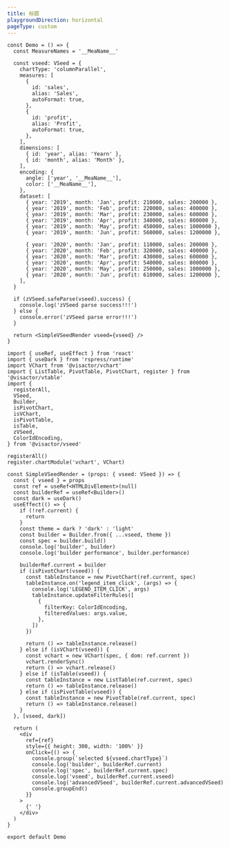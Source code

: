```yaml
---
title: 标题
playgroundDirection: horizontal
pageType: custom
---
```


```tsx
const Demo = () => {
  const MeasureNames = '__MeaName__'

  const vseed: VSeed = {
    chartType: 'columnParallel',
    measures: [
      {
        id: 'sales',
        alias: 'Sales',
        autoFormat: true,
      },
      {
        id: 'profit',
        alias: 'Profit',
        autoFormat: true,
      },
    ],
    dimensions: [
      { id: 'year', alias: 'Yearn' },
      { id: 'month', alias: 'Month' },
    ],
    encoding: {
      angle: ['year', '__MeaName__'],
      color: ['__MeaName__'],
    },
    dataset: [
      { year: '2019', month: 'Jan', profit: 210000, sales: 200000 },
      { year: '2019', month: 'Feb', profit: 220000, sales: 400000 },
      { year: '2019', month: 'Mar', profit: 230000, sales: 600000 },
      { year: '2019', month: 'Apr', profit: 340000, sales: 800000 },
      { year: '2019', month: 'May', profit: 450000, sales: 1000000 },
      { year: '2019', month: 'Jun', profit: 560000, sales: 1200000 },

      { year: '2020', month: 'Jan', profit: 110000, sales: 200000 },
      { year: '2020', month: 'Feb', profit: 320000, sales: 400000 },
      { year: '2020', month: 'Mar', profit: 430000, sales: 600000 },
      { year: '2020', month: 'Apr', profit: 540000, sales: 800000 },
      { year: '2020', month: 'May', profit: 250000, sales: 1000000 },
      { year: '2020', month: 'Jun', profit: 610000, sales: 1200000 },
    ],
  }

  if (zVSeed.safeParse(vseed).success) {
    console.log('zVSeed parse success!!!')
  } else {
    console.error('zVSeed parse error!!!')
  }

  return <SimpleVSeedRender vseed={vseed} />
}

import { useRef, useEffect } from 'react'
import { useDark } from 'rspress/runtime'
import VChart from '@visactor/vchart'
import { ListTable, PivotTable, PivotChart, register } from '@visactor/vtable'
import {
  registerAll,
  VSeed,
  Builder,
  isPivotChart,
  isVChart,
  isPivotTable,
  isTable,
  zVSeed,
  ColorIdEncoding,
} from '@visactor/vseed'

registerAll()
register.chartModule('vchart', VChart)

const SimpleVSeedRender = (props: { vseed: VSeed }) => {
  const { vseed } = props
  const ref = useRef<HTMLDivElement>(null)
  const builderRef = useRef<Builder>()
  const dark = useDark()
  useEffect(() => {
    if (!ref.current) {
      return
    }
    const theme = dark ? 'dark' : 'light'
    const builder = Builder.from({ ...vseed, theme })
    const spec = builder.build()
    console.log('builder', builder)
    console.log('builder performance', builder.performance)

    builderRef.current = builder
    if (isPivotChart(vseed)) {
      const tableInstance = new PivotChart(ref.current, spec)
      tableInstance.on('legend_item_click', (args) => {
        console.log('LEGEND_ITEM_CLICK', args)
        tableInstance.updateFilterRules([
          {
            filterKey: ColorIdEncoding,
            filteredValues: args.value,
          },
        ])
      })

      return () => tableInstance.release()
    } else if (isVChart(vseed)) {
      const vchart = new VChart(spec, { dom: ref.current })
      vchart.renderSync()
      return () => vchart.release()
    } else if (isTable(vseed)) {
      const tableInstance = new ListTable(ref.current, spec)
      return () => tableInstance.release()
    } else if (isPivotTable(vseed)) {
      const tableInstance = new PivotTable(ref.current, spec)
      return () => tableInstance.release()
    }
  }, [vseed, dark])

  return (
    <div
      ref={ref}
      style={{ height: 300, width: '100%' }}
      onClick={() => {
        console.group(`selected ${vseed.chartType}`)
        console.log('builder', builderRef.current)
        console.log('spec', builderRef.current.spec)
        console.log('vseed', builderRef.current.vseed)
        console.log('advancedVSeed', builderRef.current.advancedVSeed)
        console.groupEnd()
      }}
    >
      {' '}
    </div>
  )
}

export default Demo
```

